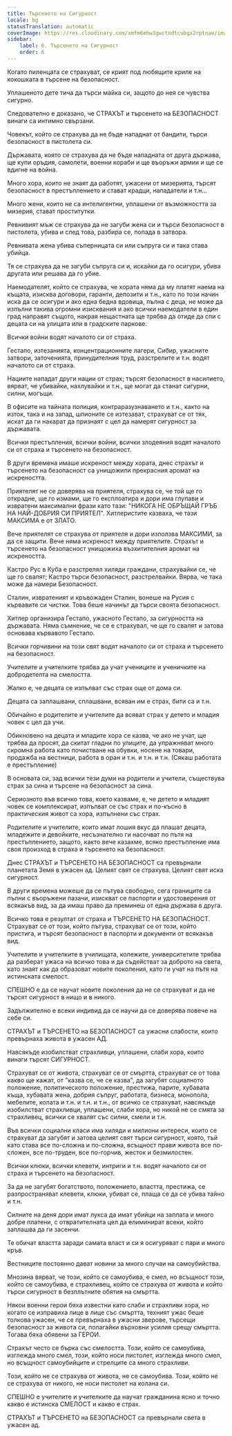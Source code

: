 ```yaml
---
title: Търсенето на Сигурност
locale: bg
statusTranslation: automatic
coverImage: https://res.cloudinary.com/xmfm6mhw3gwctndtcubgx2rptnae/image/upload/v1740337243/small_cover_educacion_fundamental_a051170f1c.webp
sidebar:
    label: 6. Търсенето на Сигурност
    order: 6
---
```

Когато пиленцата се страхуват, се крият под любящите криле на кокошката в търсене на безопасност.

Уплашеното дете тича да търси майка си, защото до нея се чувства сигурно.

Следователно е доказано, че СТРАХЪТ и търсенето на БЕЗОПАСНОСТ винаги са интимно свързани.

Човекът, който се страхува да не бъде нападнат от бандити, търси безопасност в пистолета си.

Държавата, която се страхува да не бъде нападната от друга държава, ще купи оръдия, самолети, военни кораби и ще въоръжи армии и ще се вдигне на война.

Много хора, които не знаят да работят, ужасени от мизерията, търсят безопасност в престъплението и стават крадци, нападатели и т.н...

Много жени, които не са интелигентни, уплашени от възможността за мизерия, стават проститутки.

Ревнивият мъж се страхува да не загуби жена си и търси безопасност в пистолета, убива и след това, разбира се, попада в затвора.

Ревнивата жена убива съперницата си или съпруга си и така става убийца.

Тя се страхува да не загуби съпруга си и, искайки да го осигури, убива другата или решава да го убие.

Наемодателят, който се страхува, че хората няма да му платят наема на къщата, изисква договори, гаранти, депозити и т.н., като по този начин иска да се осигури и ако една бедна вдовица, пълна с деца, не може да изпълни такива огромни изисквания и ако всички наемодатели в един град направят същото, накрая нещастната ще трябва да отиде да спи с децата си на улицата или в градските паркове.

Всички войни водят началото си от страха.

Гестапо, изтезанията, концентрационните лагери, Сибир, ужасните затвори, заточенията, принудителния труд, разстрелите и т.н. водят началото си от страха.

Нациите нападат други нации от страх; търсят безопасност в насилието, вярват, че убивайки, нахлувайки и т.н., ще могат да станат сигурни, силни, могъщи.

В офисите на тайната полиция, контраразузнаването и т.н., както на изток, така и на запад, шпионите се изтезават, страхуват се от тях, искат да ги накарат да признаят с цел да намерят сигурност за държавата.

Всички престъпления, всички войни, всички злодеяния водят началото си от страха и търсенето на безопасност.

В други времена имаше искреност между хората, днес страхът и търсенето на безопасност са унищожили прекрасния аромат на искреността.

Приятелят не се доверява на приятеля, страхува се, че той ще го открадне, ще го измами, ще го експлоатира и дори има глупави и извратени максимални фрази като тази: "НИКОГА НЕ ОБРЪЩАЙ ГРЪБ НА НАЙ-ДОБРИЯ СИ ПРИЯТЕЛ". Хитлеристите казваха, че тази МАКСИМА е от ЗЛАТО.

Вече приятелят се страхува от приятеля и дори използва МАКСИМИ, за да се защити. Вече няма искреност между приятелите. Страхът и търсенето на безопасност унищожиха възхитителния аромат на искреността.

Кастро Рус в Куба е разстрелял хиляди граждани, страхувайки се, че ще го свалят; Кастро търси безопасност, разстрелвайки. Вярва, че така може да намери Безопасност.

Сталин, извратеният и кръвожаден Сталин, вонеше на Русия с кървавите си чистки. Това беше начинът да търси своята безопасност.

Хитлер организира Гестапо, ужасното Гестапо, за сигурността на държавата. Няма съмнение, че се е страхувал, че ще го свалят и затова основава кървавото Гестапо.

Всички горчивини на този свят водят началото си от страха и търсенето на безопасност.

Учителите и учителките трябва да учат учениците и ученичките на добродетелта на смелостта.

Жалко е, че децата се изпълват със страх още от дома си.

Децата са заплашвани, сплашвани, всяван им е страх, бити са и т.н.

Обичайно е родителите и учителите да всяват страх у детето и младия човек с цел да учи.

Обикновено на децата и младите хора се казва, че ако не учат, ще трябва да просят, да скитат гладни по улиците, да упражняват много скромна работа като почистване на обувки, носене на товари, продажба на вестници, работа в оран и т.н. и т.н. и т.н. (Сякаш работата е престъпление)

В основата си, зад всички тези думи на родители и учители, съществува страх за сина и търсене на безопасност за сина.

Сериозното във всичко това, което казваме, е, че детето и младият човек се комплексират, изпълват се със страх и по-късно в практическия живот са хора, изпълнени със страх.

Родителите и учителите, които имат лошия вкус да плашат децата, младежите и девойките, несъзнателно ги насочват по пътя на престъплението, защото, както вече казахме, всяко престъпление има своя произход в страха и търсенето на безопасност.

Днес СТРАХЪТ и ТЪРСЕНЕТО НА БЕЗОПАСНОСТ са превърнали планетата Земя в ужасен ад. Целият свят се страхува. Целият свят иска сигурност.

В други времена можеше да се пътува свободно, сега границите са пълни с въоръжени пазачи, изискват се паспорти и удостоверения от всякакъв вид, за да имаш право да преминеш от една държава в друга.

Всичко това е резултат от страха и ТЪРСЕНЕТО НА БЕЗОПАСНОСТ. Страхуват се от този, който пътува, страхуват се от този, който пристига, и търсят безопасност в паспорти и документи от всякакъв вид.

Учителите и учителките в училищата, колежите, университетите трябва да разберат ужаса на всичко това и да съдействат за доброто на света, като знаят как да образоват новите поколения, като ги учат на пътя на истинската смелост.

СПЕШНО е да се научат новите поколения да не се страхуват и да не търсят сигурност в нищо и в никого.

Задължително е всеки индивид да се научи да се доверява повече на себе си.

СТРАХЪТ и ТЪРСЕНЕТО на БЕЗОПАСНОСТ са ужасни слабости, които превърнаха живота в ужасен АД.

Навсякъде изобилстват страхливци, уплашени, слаби хора, които винаги търсят СИГУРНОСТ.

Страхуват се от живота, страхуват се от смъртта, страхуват се от това какво ще кажат, от "казва се, че се казва", да загубят социалното положение, политическото положение, престижа, парите, хубавата къща, хубавата жена, добрия съпруг, работата, бизнеса, монопола, мебелите, колата и т.н. и т.н. и т.н., от всичко се страхуват, навсякъде изобилстват страхливци, уплашени, слаби хора, но никой не се смята за страхливец, всички се хвалят със силни, смели и т.н.

Във всички социални класи има хиляди и милиони интереси, които се страхуват да загубят и затова целият свят търси сигурност, която, тъй като става все по-сложна и по-сложна, всъщност прави живота все по-сложен, все по-труден, все по-горчив, жесток и безмилостен.

Всички клюки, всички клевети, интриги и т.н. водят началото си от страха и търсенето на безопасност.

За да не загубят богатството, положението, властта, престижа, се разпространяват клевети, клюки, убиват се, плаща се да се убива тайно и т.н.

Силните на деня дори имат лукса да имат убийци на заплата и много добре платени, с отвратителната цел да елиминират всеки, който заплашва да ги засенчи.

Те обичат властта заради самата власт и си я осигуряват с пари и много кръв.

Вестниците постоянно дават новини за много случаи на самоубийства.

Мнозина вярват, че този, който се самоубива, е смел, но всъщност този, който се самоубива, е страхливец, който се страхува от живота и който търси сигурност в безплътните обятия на смъртта.

Някои военни герои бяха известни като слаби и страхливи хора, но когато се изправиха лице в лице със смъртта, техният ужас беше толкова ужасен, че се превърнаха в ужасни зверове, търсещи безопасност за живота си, полагайки върховни усилия срещу смъртта. Тогава бяха обявени за ГЕРОИ.

Страхът често се бърка със смелостта. Този, който се самоубива, изглежда много смел, този, който носи пистолет, изглежда много смел, но всъщност самоубийците и стрелците са много страхливи.

Този, който не се страхува от живота, не се самоубива. Този, който не се страхува от никого, не носи пистолет на колана си.

СПЕШНО е учителите и учителките да научат гражданина ясно и точно какво е истинска СМЕЛОСТ и какво е страх.

СТРАХЪТ и ТЪРСЕНЕТО на БЕЗОПАСНОСТ са превърнали света в ужасен ад.


